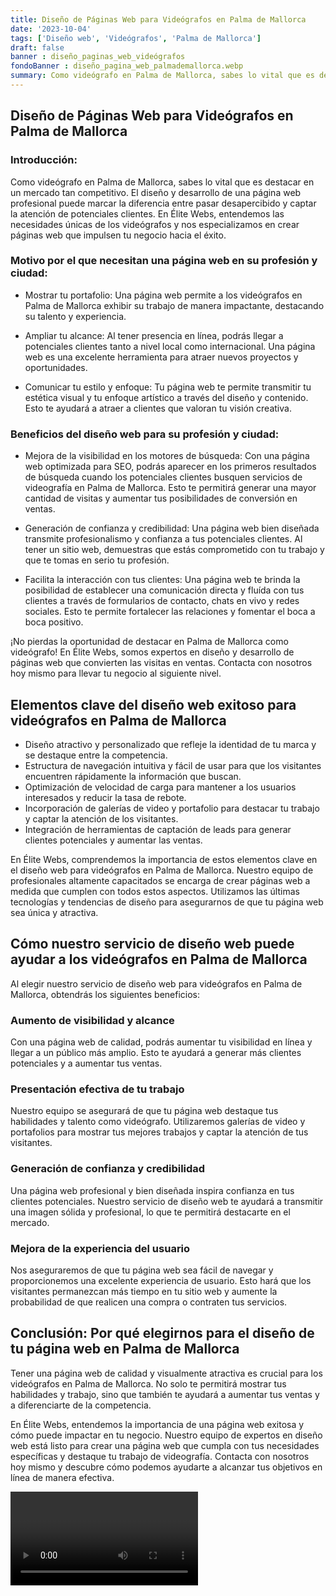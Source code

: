```yaml
---
title: Diseño de Páginas Web para Videógrafos en Palma de Mallorca
date: '2023-10-04'
tags: ['Diseño web', 'Videógrafos', 'Palma de Mallorca']
draft: false
banner : diseño_paginas_web_videógrafos
fondoBanner : diseño_pagina_web_palmademallorca.webp
summary: Como videógrafo en Palma de Mallorca, sabes lo vital que es destacar en un mercado tan competitivo. El diseño y desarrollo de una página web profesional puede marcar la diferencia entre pasar desapercibido y captar la atención de potenciales clientes. En Élite Webs, entendemos las necesidades únicas de los videógrafos y nos especializamos en crear páginas web que impulsen tu negocio hacia el éxito.
---
```


## Diseño de Páginas Web para Videógrafos en Palma de Mallorca

### Introducción:

Como videógrafo en Palma de Mallorca, sabes lo vital que es destacar en un mercado tan competitivo. El diseño y desarrollo de una página web profesional puede marcar la diferencia entre pasar desapercibido y captar la atención de potenciales clientes. En Élite Webs, entendemos las necesidades únicas de los videógrafos y nos especializamos en crear páginas web que impulsen tu negocio hacia el éxito.

### Motivo por el que necesitan una página web en su profesión y ciudad:

- Mostrar tu portafolio: Una página web permite a los videógrafos en Palma de Mallorca exhibir su trabajo de manera impactante, destacando su talento y experiencia. 

- Ampliar tu alcance: Al tener presencia en línea, podrás llegar a potenciales clientes tanto a nivel local como internacional. Una página web es una excelente herramienta para atraer nuevos proyectos y oportunidades.

- Comunicar tu estilo y enfoque: Tu página web te permite transmitir tu estética visual y tu enfoque artístico a través del diseño y contenido. Esto te ayudará a atraer a clientes que valoran tu visión creativa.

### Beneficios del diseño web para su profesión y ciudad:

- Mejora de la visibilidad en los motores de búsqueda: Con una página web optimizada para SEO, podrás aparecer en los primeros resultados de búsqueda cuando los potenciales clientes busquen servicios de videografía en Palma de Mallorca. Esto te permitirá generar una mayor cantidad de visitas y aumentar tus posibilidades de conversión en ventas.

- Generación de confianza y credibilidad: Una página web bien diseñada transmite profesionalismo y confianza a tus potenciales clientes. Al tener un sitio web, demuestras que estás comprometido con tu trabajo y que te tomas en serio tu profesión.

- Facilita la interacción con tus clientes: Una página web te brinda la posibilidad de establecer una comunicación directa y fluída con tus clientes a través de formularios de contacto, chats en vivo y redes sociales. Esto te permite fortalecer las relaciones y fomentar el boca a boca positivo.

¡No pierdas la oportunidad de destacar en Palma de Mallorca como videógrafo! En Élite Webs, somos expertos en diseño y desarrollo de páginas web que convierten las visitas en ventas. Contacta con nosotros hoy mismo para llevar tu negocio al siguiente nivel.

<GifSeo />

<Cta />

## Elementos clave del diseño web exitoso para videógrafos en Palma de Mallorca

- Diseño atractivo y personalizado que refleje la identidad de tu marca y se destaque entre la competencia.
- Estructura de navegación intuitiva y fácil de usar para que los visitantes encuentren rápidamente la información que buscan.
- Optimización de velocidad de carga para mantener a los usuarios interesados y reducir la tasa de rebote.
- Incorporación de galerías de video y portafolio para destacar tu trabajo y captar la atención de los visitantes.
- Integración de herramientas de captación de leads para generar clientes potenciales y aumentar las ventas.

En Élite Webs, comprendemos la importancia de estos elementos clave en el diseño web para videógrafos en Palma de Mallorca. Nuestro equipo de profesionales altamente capacitados se encarga de crear páginas web a medida que cumplen con todos estos aspectos. Utilizamos las últimas tecnologías y tendencias de diseño para asegurarnos de que tu página web sea única y atractiva.

## Cómo nuestro servicio de diseño web puede ayudar a los videógrafos en Palma de Mallorca

Al elegir nuestro servicio de diseño web para videógrafos en Palma de Mallorca, obtendrás los siguientes beneficios:

### Aumento de visibilidad y alcance

Con una página web de calidad, podrás aumentar tu visibilidad en línea y llegar a un público más amplio. Esto te ayudará a generar más clientes potenciales y a aumentar tus ventas.

### Presentación efectiva de tu trabajo

Nuestro equipo se asegurará de que tu página web destaque tus habilidades y talento como videógrafo. Utilizaremos galerías de video y portafolios para mostrar tus mejores trabajos y captar la atención de tus visitantes.

### Generación de confianza y credibilidad

Una página web profesional y bien diseñada inspira confianza en tus clientes potenciales. Nuestro servicio de diseño web te ayudará a transmitir una imagen sólida y profesional, lo que te permitirá destacarte en el mercado.

### Mejora de la experiencia del usuario

Nos aseguraremos de que tu página web sea fácil de navegar y proporcionemos una excelente experiencia de usuario. Esto hará que los visitantes permanezcan más tiempo en tu sitio web y aumente la probabilidad de que realicen una compra o contraten tus servicios.

## Conclusión: Por qué elegirnos para el diseño de tu página web en Palma de Mallorca

Tener una página web de calidad y visualmente atractiva es crucial para los videógrafos en Palma de Mallorca. No solo te permitirá mostrar tus habilidades y trabajo, sino que también te ayudará a aumentar tus ventas y a diferenciarte de la competencia.

En Élite Webs, entendemos la importancia de una página web exitosa y cómo puede impactar en tu negocio. Nuestro equipo de expertos en diseño web está listo para crear una página web que cumpla con tus necesidades específicas y destaque tu trabajo de videografía. Contacta con nosotros hoy mismo y descubre cómo podemos ayudarte a alcanzar tus objetivos en línea de manera efectiva.

<Video />

<CtaBot job='Videógrafos' city='Palma de Mallorca'/>

<Gmaps query='Palma de Mallorca+españa+maps' />